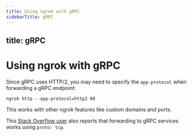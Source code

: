 ```yaml
---
title: Using ngrok with gRPC
sidebarTitle: gRPC
---
```


title: gRPC
---

# Using ngrok with gRPC

Since gRPC uses HTTP/2, you may need to specify the `app-protocol` when forwarding a gRPC endpoint:

`ngrok http --app-protocol=http2 80`

This works with other ngrok features like custom domains and ports.

This [Stack Overflow user](https://stackoverflow.com/a/59555606/7282727) also reports that forwarding to gRPC services works using `proto: tcp`.
